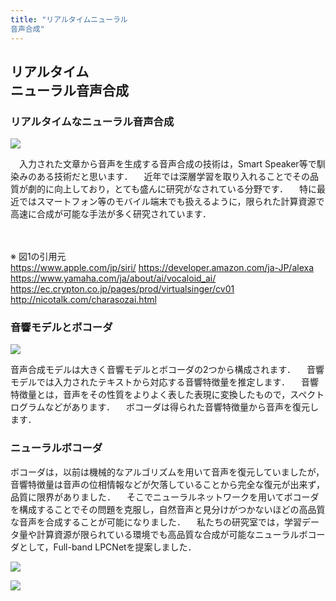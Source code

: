 ```yaml
---
title: "リアルタイムニューラル
音声合成"
---
```

## リアルタイム<br/>ニューラル音声合成

<div className="wrapper">

### リアルタイムなニューラル音声合成

<section className='cont'>
<div className='hoge'>

![](../slide/real1.png '')

</div>
<div className='hoge'>

　入力された文章から音声を生成する音声合成の技術は，Smart Speaker等で馴染みのある技術だと思います．
　近年では深層学習を取り入れることでその品質が劇的に向上しており，とても盛んに研究がなされている分野です．
　特に最近ではスマートフォン等のモバイル端末でも扱えるように，限られた計算資源で高速に合成が可能な手法が多く研究されています．

<br/><br/>
※ 図1の引用元
<br/>
https://www.apple.com/jp/siri/
https://developer.amazon.com/ja-JP/alexa
https://www.yamaha.com/ja/about/ai/vocaloid_ai/
https://ec.crypton.co.jp/pages/prod/virtualsinger/cv01
http://nicotalk.com/charasozai.html

</div>
</section>

### 音響モデルとボコーダ

<section className='cont'>
<div className='hoge'>

![](../slide/real2.png '')

</div>
<div className='hoge'>
音声合成モデルは大きく音響モデルとボコーダの2つから構成されます．
　音響モデルでは入力されたテキストから対応する音響特徴量を推定します．
　音響特徴量とは，音声をその性質をよりよく表した表現に変換したもので，スペクトログラムなどがあります．
　ボコーダは得られた音響特徴量から音声を復元します．


</div>
</section>

### ニューラルボコーダ

<section className='sec'>

ボコーダは，以前は機械的なアルゴリズムを用いて音声を復元していましたが，音響特徴量は音声の位相情報などが欠落していることから完全な復元が出来ず，品質に限界がありました．
　そこでニューラルネットワークを用いてボコーダを構成することでその問題を克服し，自然音声と見分けがつかないほどの高品質な音声を合成することが可能になりました．
　私たちの研究室では，学習データ量や計算資源が限られている環境でも高品質な合成が可能なニューラルボコーダとして，Full-band LPCNetを提案しました．


</section>

<section className='cont'>
<div className='hoge'>

![](../slide/real3.png '')

</div>

<div className='hoge'>

![](../slide/real4.png '')

</div>
</section>

</div>